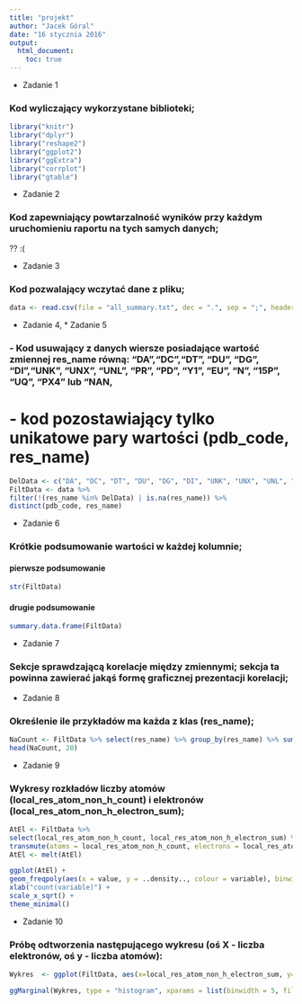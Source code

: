 ```yaml
---
title: "projekt"
author: "Jacek Góral"
date: "16 stycznia 2016"
output: 
  html_document:
    toc: true
---
```


* Zadanie 1

### Kod wyliczający wykorzystane biblioteki;


```r
library("knitr")
library("dplyr")
library("reshape2")
library("ggplot2")
library("ggExtra")
library("corrplot")
library("gtable")
```

* Zadanie 2

### Kod zapewniający powtarzalność wyników przy każdym uruchomieniu raportu na tych samych danych;


?? :(

* Zadanie 3

### Kod pozwalający wczytać dane z pliku;


```r
data <- read.csv(file = "all_summary.txt", dec = ".", sep = ";", header = TRUE)
```


* Zadanie 4, * Zadanie 5

### - Kod usuwający z danych wiersze posiadające wartość zmiennej res_name równą: “DA”,“DC”,“DT”, “DU”, “DG”, “DI”,“UNK”, “UNX”, “UNL”, “PR”, “PD”, “Y1”, “EU”, “N”, “15P”, “UQ”, “PX4” lub “NAN, 
# - kod pozostawiający tylko unikatowe pary wartości (pdb_code, res_name) 


```r
DelData <- c("DA", "DC", "DT", "DU", "DG", "DI", "UNK", "UNX", "UNL", "PR", "PD", "Y1", "EU", "N", "15P", "UQ", "PX4")
FiltData <- data %>% 
filter(!(res_name %in% DelData) | is.na(res_name)) %>% 
distinct(pdb_code, res_name)
```



* Zadanie 6

### Krótkie podsumowanie wartości w każdej kolumnie;



#### pierwsze podsumowanie

```r
str(FiltData)
```

#### drugie podsumowanie

```r
summary.data.frame(FiltData)
```

* Zadanie 7

### Sekcje sprawdzającą korelacje między zmiennymi; sekcja ta powinna zawierać jakąś formę graficznej prezentacji korelacji;


* Zadanie 8

### Określenie ile przykładów ma każda z klas (res_name);

```r
NaCount <- FiltData %>% select(res_name) %>% group_by(res_name) %>% summarise(count = n()) %>% arrange(desc(count), res_name)
head(NaCount, 20)
```
* Zadanie 9

### Wykresy rozkładów liczby atomów (local_res_atom_non_h_count) i elektronów (local_res_atom_non_h_electron_sum); 


```r
AtEl <- FiltData %>% 
select(local_res_atom_non_h_count, local_res_atom_non_h_electron_sum) %>% 
transmute(atoms = local_res_atom_non_h_count, electrons = local_res_atom_non_h_electron_sum)
AtEl <- melt(AtEl)

ggplot(AtEl) + 
geom_freqpoly(aes(x = value, y = ..density.., colour = variable), binwidth = 1) + 
xlab("count(variable)") + 
scale_x_sqrt() +
theme_minimal()
```
* Zadanie 10

###  Próbę odtworzenia następującego wykresu (oś X - liczba elektronów, oś y - liczba atomów):


```r
Wykres  <- ggplot(FiltData, aes(x=local_res_atom_non_h_electron_sum, y=local_res_atom_non_h_count)) + stat_density2d(aes(fill=..level..), geom="polygon") + scale_fill_gradientn(colours=c("darkslateblue", "yellow", "red")) + theme(legend.position = "none", axis.title = element_blank(), panel.background = element_rect(fill = "darkslateblue"), panel.grid=element_blank(), panel.border=element_blank()) + scale_y_continuous(expand = c(0, 0), limits = c(0, 100), breaks=seq(0,100, by=20)) + scale_x_continuous(expand = c(0, 0), limits = c(0, 650), breaks=seq(0,650, by=100))

ggMarginal(Wykres, type = "histogram", xparams = list(binwidth = 5, fill = "red"), yparams = list(binwidth = 1, fill = "red"))

```
